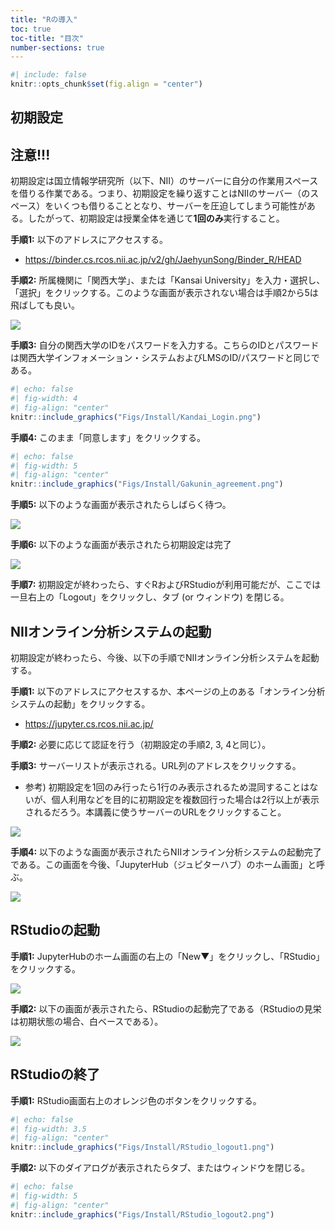```yaml
---
title: "Rの導入"
toc: true
toc-title: "目次"
number-sections: true
---
```


```r
#| include: false
knitr::opts_chunk$set(fig.align = "center")
```

## 初期設定

:::{.callout-important}
## 注意!!!

初期設定は国立情報学研究所（以下、NII）のサーバーに自分の作業用スペースを借りる作業である。つまり、初期設定を繰り返すことはNIIのサーバー（のスペース）をいくつも借りることとなり、サーバーを圧迫してしまう可能性がある。したがって、初期設定は授業全体を通じて**1回のみ**実行すること。
:::

**手順1:** 以下のアドレスにアクセスする。

* <a href="https://binder.cs.rcos.nii.ac.jp/v2/gh/JaehyunSong/Binder_R/HEAD" target="_blank">https://binder.cs.rcos.nii.ac.jp/v2/gh/JaehyunSong/Binder_R/HEAD</a>

**手順2:** 所属機関に「関西大学」、または「Kansai University」を入力・選択し、「選択」をクリックする。このような画面が表示されない場合は手順2から5は飛ばしても良い。

![](Figs/Install/iDP_select.png)

**手順3:** 自分の関西大学のIDをパスワードを入力する。こちらのIDとパスワードは関西大学インフォメーション・システムおよびLMSのID/パスワードと同じである。

```r
#| echo: false
#| fig-width: 4
#| fig-align: "center"
knitr::include_graphics("Figs/Install/Kandai_Login.png")
```

**手順4:** このまま「同意します」をクリックする。

```r
#| echo: false
#| fig-width: 5
#| fig-align: "center"
knitr::include_graphics("Figs/Install/Gakunin_agreement.png")
```

**手順5:** 以下のような画面が表示されたらしばらく待つ。

![](Figs/Install/Binder_Setup.png)

**手順6:** 以下のような画面が表示されたら初期設定は完了

![](Figs/Install/Jupyterhub_home.png)

**手順7:** 初期設定が終わったら、すぐRおよびRStudioが利用可能だが、ここでは一旦右上の「Logout」をクリックし、タブ (or ウィンドウ) を閉じる。

## NIIオンライン分析システムの起動

初期設定が終わったら、今後、以下の手順でNIIオンライン分析システムを起動する。

**手順1:** 以下のアドレスにアクセスするか、本ページの上のある「オンライン分析システムの起動」をクリックする。

* <a href="https://jupyter.cs.rcos.nii.ac.jp/" target="_blank">https://jupyter.cs.rcos.nii.ac.jp/</a>

**手順2:** 必要に応じて認証を行う（初期設定の手順2, 3, 4と同じ）。

**手順3:** サーバーリストが表示される。URL列のアドレスをクリックする。

* 参考) 初期設定を1回のみ行ったら1行のみ表示されるため混同することはないが、個人利用などを目的に初期設定を複数回行った場合は2行以上が表示されるだろう。本講義に使うサーバーのURLをクリックすること。

![](Figs/Install/Jupyterhub_serverlist.png)

**手順4:** 以下のような画面が表示されたらNIIオンライン分析システムの起動完了である。この画面を今後、「JupyterHub（ジュピターハブ）のホーム画面」と呼ぶ。

![](Figs/Install/Jupyterhub_home.png)

## RStudioの起動

**手順1:** JupyterHubのホーム画面の右上の「New▼」をクリックし、「RStudio」をクリックする。

![](Figs/Install/RStudio_launch.png)

**手順2:** 以下の画面が表示されたら、RStudioの起動完了である（RStudioの見栄は初期状態の場合、白ベースである）。

![](Figs/Install/RStudio_home.png)

## RStudioの終了

**手順1:** RStudio画面右上のオレンジ色のボタンをクリックする。

```r
#| echo: false
#| fig-width: 3.5
#| fig-align: "center"
knitr::include_graphics("Figs/Install/RStudio_logout1.png")
```

**手順2:** 以下のダイアログが表示されたらタブ、またはウィンドウを閉じる。

```r
#| echo: false
#| fig-width: 5
#| fig-align: "center"
knitr::include_graphics("Figs/Install/RStudio_logout2.png")
```